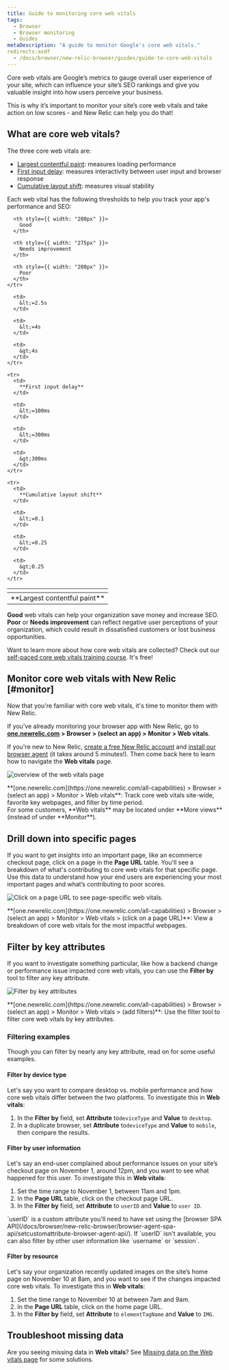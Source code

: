 ```yaml
---
title: Guide to monitoring core web vitals
tags:
  - Browser
  - Browser monitoring
  - Guides
metaDescription: "A guide to monitor Google's core web vitals."
redirects:asdf
  - /docs/browser/new-relic-browser/guides/guide-to-core-web-vitals
---
```





Core web vitals are Google’s metrics to gauge overall user experience of your site, which can influence your site’s SEO rankings and give you valuable insight into how users perceive your business.  

This is why it’s important to monitor your site’s core web vitals and take action on low scores - and New Relic can help you do that! 

## What are core web vitals?

The three core web vitals are:
* [Largest contentful paint](https://web.dev/lcp/): measures loading performance
* [First input delay](https://web.dev/fid/): measures interactivity between user input and browser response
* [Cumulative layout shift](https://web.dev/cls/): measures visual stability

Each web vital has the following thresholds to help you track your app's performance and SEO:

<table>
  <thead>
    <tr>
      <th style={{ width: "200px" }}>
      </th>
      
      <th style={{ width: "200px" }}>
        Good
      </th>

      <th style={{ width: "275px" }}>
        Needs improvement
      </th>

      <th style={{ width: "200px" }}>
        Poor
      </th>
    </tr>
  </thead>
  <tbody>
    <tr>
      <td>
        **Largest contentful paint**
      </td>

      <td>
        &lt;=2.5s
      </td>

      <td>
        &lt;=4s
      </td>

      <td>
        &gt;4s
      </td>
    </tr>

    <tr>
      <td>
        **First input delay**
      </td>

      <td>
        &lt;=100ms
      </td>

      <td>
        &lt;=300ms
      </td>

      <td>
        &gt;300ms
      </td>
    </tr>

    <tr>
      <td>
        **Cumulative layout shift**
      </td>

      <td>
        &lt;=0.1
      </td>

      <td>
        &lt;=0.25
      </td>

      <td>
        &gt;0.25
      </td>
    </tr>
  </tbody>
</table>

**Good** web vitals can help your organization save money and increase SEO. **Poor** or **Needs improvement** can reflect negative user perceptions of your organization, which could result in dissatisfied customers or lost business opportunities.

Want to learn more about how core web vitals are collected? Check out our
[self-paced core web vitals training course](https://learn.newrelic.com/self-paced-core-web-vitals/). It's free!

## Monitor core web vitals with New Relic [#monitor]

Now that you're familiar with core web vitals, it's time to monitor them with New Relic.

If you've already monitoring your browser app with New Relic, go to **[one.newrelic.com](https://one.newrelic.com/all-capabilities) > Browser > (select an app) > Monitor > Web vitals**. 

If you're new to New Relic, [create a free New Relic account](https://newrelic.com/signup) and [install our browser agent](/docs/browser/browser-monitoring/installation/install-browser-monitoring-agent) (it takes around 5 minutes!). Then come back here to learn how to navigate the **Web vitals** page.

<img
  title="Track core web vitals site-wide, favorite key webpages, and filter by time period."
  alt="overview of the web vitals page"
  src={browserWebVitalsGif}
/>
<figcaption>
  **[one.newrelic.com](https://one.newrelic.com/all-capabilities) > Browser > (select an app) > Monitor > Web vitals**: Track core web vitals site-wide, favorite key webpages, and filter by time period.
</figcaption>

<Callout variant="important">
For some customers, **Web vitals** may be located under **More views** (instead of under **Monitor**).
  </Callout>

## Drill down into specific pages

If you want to get insights into an important page, like an ecommerce checkout page, click on a page in the **Page URL** table. You'll see a breakdown of what's contributing to core web vitals for that specific page. Use this data to understand how your end users are experiencing your most important pages and what’s contributing to poor scores. 

<img
  title="Click on a page URL to see page-specific web vitals."
  alt="Click on a page URL to see page-specific web vitals."
  src={browserPageUrlView}
/>

<figcaption>
  **[one.newrelic.com](https://one.newrelic.com/all-capabilities) > Browser > (select an app) > Monitor > Web vitals > (click on a page URL)**: View a breakdown of core web vitals for the most impactful webpages.
</figcaption>

## Filter by key attributes

If you want to investigate something particular, like how a backend change or performance issue impacted core web vitals, you can use the **Filter by** tool to filter any key attribute. 

<img
  title="Use the filter tool to filter core web vitals by key attributes"
  alt="Filter by key attributes"
  src={browserFilteredWebVitals}
/>
<figcaption>
  **[one.newrelic.com](https://one.newrelic.com/all-capabilities) > Browser > (select an app) > Monitor > Web vitals > (add filters)**: Use the filter tool to filter core web vitals by key attributes.
</figcaption>

### Filtering examples

Though you can filter by nearly any key attribute, read on for some useful examples.

#### Filter by device type

Let's say you want to compare desktop vs. mobile performance and how core web vitals differ between the two platforms. To investigate this in **Web vitals**:

1. In the **Filter by** field, set **Attribute** to`deviceType` and **Value** to `desktop`.
2. In a duplicate browser, set **Attribute** to`deviceType` and **Value** to `mobile`, then compare the results. 

#### Filter by user information

Let's say an end-user complained about performance issues on your site’s checkout page on November 1, around 12pm, and you want to see what happened for this user. To investigate this in **Web vitals**:

1. Set the time range to November 1, between 11am and 1pm. 
2. In the **Page URL** table, click on the checkout page URL.
3. In the **Filter by** field, set **Attribute** to `userID` and **Value** to `user ID`. 

<Callout variant="tip" title="About userID">
`userID` is a custom attribute you'll need to have set using the [browser SPA API](/docs/browser/new-relic-browser/browser-agent-spa-api/setcustomattribute-browser-agent-api/). If `userID` isn't available, you can also filter by other user information like `username` or `session`.
</Callout>

#### Filter by resource
  
Let's say your organization recently updated images on the site’s home page on November 10 at 8am, and you want to see if the changes impacted core web vitals. To investigate this in **Web vitals**:

1. Set the time range to November 10 at between 7am and 9am.
2. In the **Page URL** table, click on the home page URL.
3. In the **Filter by** field, set **Attribute** to `elementTagName` and **Value** to `IMG`.

## Troubleshoot missing data

Are you seeing missing data in **Web vitals**? See [Missing data on the Web vitals page](/docs/browser/new-relic-browser/troubleshooting/missing-data-on-web-vitals-page) for some solutions.

